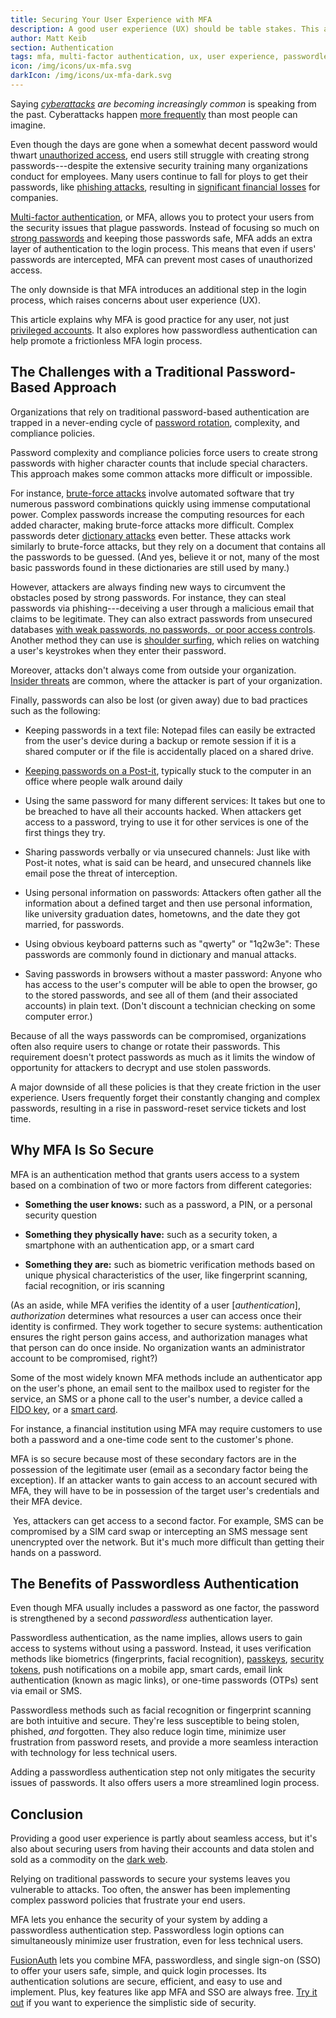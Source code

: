 ```yaml
---
title: Securing Your User Experience with MFA
description: A good user experience (UX) should be table stakes. This article delves into the decisions and processes you'll want to consider when adding multi-factor authentication (MFA) to your application.
author: Matt Keib
section: Authentication
tags: mfa, multi-factor authentication, ux, user experience, passwordless, ransomware, cyberattacks
icon: /img/icons/ux-mfa.svg
darkIcon: /img/icons/ux-mfa-dark.svg
---
```


Saying *[cyberattacks](https://www.ibm.com/topics/cyber-attack) are becoming increasingly common* is speaking from the past. Cyberattacks happen [more frequently](https://aag-it.com/the-latest-cyber-crime-statistics/#:~:text=The%20Cost%20of%20Cyber%20Crime,hour%20worldwide%20has%20also%20increased.) than most people can imagine.

Even though the days are gone when a somewhat decent password would thwart [unauthorized access](/blog/breached-password-detection), end users still struggle with creating strong passwords---despite the extensive security training many organizations conduct for employees. Many users continue to fall for ploys to get their passwords, like [phishing attacks](/articles/authentication/why-passwordless-authentication-matters), resulting in [significant financial losses](https://www.upguard.com/blog/cost-of-data-breach) for companies.

[Multi-factor authentication](/glossary/multi-factor-authentication), or MFA, allows you to protect your users from the security issues that plague passwords. Instead of focusing so much on [strong passwords](https://support.microsoft.com/en-us/windows/create-and-use-strong-passwords-c5cebb49-8c53-4f5e-2bc4-fe357ca048eb) and keeping those passwords safe, MFA adds an extra layer of authentication to the login process. This means that even if users' passwords are intercepted, MFA can prevent most cases of unauthorized access.

The only downside is that MFA introduces an additional step in the login process, which raises concerns about user experience (UX).

This article explains why MFA is good practice for any user, not just [privileged accounts](<https://www.beyondtrust.com/resources/glossary/privileged-accounts>). It also explores how passwordless authentication can help promote a frictionless MFA login process.

## The Challenges with a Traditional Password-Based Approach

Organizations that rely on traditional password-based authentication are trapped in a never-ending cycle of [password rotation](<https://www.strongdm.com/what-is/password-rotation>), complexity, and compliance policies.

Password complexity and compliance policies force users to create strong passwords with higher character counts that include special characters. This approach makes some common attacks more difficult or impossible.

For instance, [brute-force attacks](<https://www.fortinet.com/resources/cyberglossary/brute-force-attack>) involve automated software that try numerous password combinations quickly using immense computational power. Complex passwords increase the computing resources for each added character, making brute-force attacks more difficult. Complex passwords deter [dictionary attacks](<https://en.wikipedia.org/wiki/Dictionary_attack>) even better. These attacks work similarly to brute-force attacks, but they rely on a document that contains all the passwords to be guessed. (And yes, believe it or not, many of the most basic passwords found in these dictionaries are still used by many.)

However, attackers are always finding new ways to circumvent the obstacles posed by strong passwords. For instance, they can steal passwords via phishing---deceiving a user through a malicious email that claims to be legitimate. They can also extract passwords from unsecured databases [with weak passwords, no passwords,  or poor access controls](https://www.buchanan.com/database-security-risks-and-threats/#:~:text=happen%20due%20to-,weak%20passwords,-%2C%20poor%20access%20controls). Another method they can use is [shoulder surfing](https://en.wikipedia.org/wiki/Shoulder_surfing_(computer_security)), which relies on watching a user's keystrokes when they enter their password.

Moreover, attacks don't always come from outside your organization. [Insider threats](<https://www.ibm.com/topics/insider-threats>) are common, where the attacker is part of your organization.

Finally, passwords can also be lost (or given away) due to bad practices such as the following:

- Keeping passwords in a text file: Notepad files can easily be extracted from the user's device during a backup or remote session if it is a shared computer or if the file is accidentally placed on a shared drive.

- [Keeping passwords on a Post-it]([https://www.google.com/url?q=https://www.businessinsider.com/hawaii-emergency-agency-password-discovered-in-photo-sparks-security-criticism-2018-1&sa=D&source=docs&ust=1707378319264413&usg=AOvVaw2_KjDx6eR3EOzu1d0EkdEI](https://www.businessinsider.com/hawaii-emergency-agency-password-discovered-in-photo-sparks-security-criticism-2018-1)), typically stuck to the computer in an office where people walk around daily

- Using the same password for many different services: It takes but one to be breached to have all their accounts hacked. When attackers get access to a password, trying to use it for other services is one of the first things they try.

- Sharing passwords verbally or via unsecured channels: Just like with Post-it notes, what is said can be heard, and unsecured channels like email pose the threat of interception.

- Using personal information on passwords: Attackers often gather all the information about a defined target and then use personal information, like university graduation dates, hometowns, and the date they got married, for passwords.

- Using obvious keyboard patterns such as "qwerty" or "1q2w3e": These passwords are commonly found in dictionary and manual attacks.

- Saving passwords in browsers without a master password: Anyone who has access to the user's computer will be able to open the browser, go to the stored passwords, and see all of them (and their associated accounts) in plain text. (Don't discount a technician checking on some computer error.)

Because of all the ways passwords can be compromised, organizations often also require users to change or rotate their passwords. This requirement doesn't protect passwords as much as it limits the window of opportunity for attackers to decrypt and use stolen passwords.

A major downside of all these policies is that they create friction in the user experience. Users frequently forget their constantly changing and complex passwords, resulting in a rise in password-reset service tickets and lost time.

## Why MFA Is So Secure

MFA is an authentication method that grants users access to a system based on a combination of two or more factors from different categories:

- **Something the user knows:** such as a password, a PIN, or a personal security question

- **Something they physically have:** such as a security token, a smartphone with an authentication app, or a smart card

- **Something they are:** such as biometric verification methods based on unique physical characteristics of the user, like fingerprint scanning, facial recognition, or iris scanning

(As an aside, while MFA verifies the identity of a user [*authentication*], *authorization* determines what resources a user can access once their identity is confirmed. They work together to secure systems: authentication ensures the right person gains access, and authorization manages what that person can do once inside. No organization wants an administrator account to be compromised, right?)

Some of the most widely known MFA methods include an authenticator app on the user's phone, an email sent to the mailbox used to register for the service, an SMS or a phone call to the user's number, a device called a [FIDO key](https://www.onespan.com/topics/fido-fast-identity-online), or a [smart card](https://en.wikipedia.org/wiki/Smart_card).

For instance, a financial institution using MFA may require customers to use both a password and a one-time code sent to the customer's phone.

MFA is so secure because most of these secondary factors are in the possession of the legitimate user (email as a secondary factor being the exception). If an attacker wants to gain access to an account secured with MFA, they will have to be in possession of the target user's credentials and their MFA device.

 Yes, attackers can get access to a second factor. For example, SMS can be compromised by a SIM card swap or intercepting an SMS message sent unencrypted over the network. But it's much more difficult than getting their hands on a password.

## The Benefits of Passwordless Authentication

Even though MFA usually includes a password as one factor, the password is strengthened by a second *passwordless* authentication layer.

Passwordless authentication, as the name implies, allows users to gain access to systems without using a password. Instead, it uses verification methods like biometrics (fingerprints, facial recognition), [passkeys](<https://blog.google/inside-google/googlers/ask-a-techspert/how-passkeys-work/>), [security tokens](https://en.wikipedia.org/wiki/Security_token), push notifications on a mobile app, smart cards, email link authentication (known as magic links), or one-time passwords (OTPs) sent via email or SMS.

Passwordless methods such as facial recognition or fingerprint scanning are both intuitive and secure. They're less susceptible to being stolen, phished, *and* forgotten. They also reduce login time, minimize user frustration from password resets, and provide a more seamless interaction with technology for less technical users.

Adding a passwordless authentication step not only mitigates the security issues of passwords. It also offers users a more streamlined login process.

## Conclusion

Providing a good user experience is partly about seamless access, but it's also about securing users from having their accounts and data stolen and sold as a commodity on the [dark web](<https://en.wikipedia.org/wiki/Dark_web>).

Relying on traditional passwords to secure your systems leaves you vulnerable to attacks. Too often, the answer has been implementing complex password policies that frustrate your end users.

MFA lets you enhance the security of your system by adding a passwordless authentication step. Passwordless login options can simultaneously minimize user frustration, even for less technical users.

[FusionAuth](/) lets you combine MFA, passwordless, and single sign-on (SSO) to offer your users safe, simple, and quick login processes. Its authentication solutions are secure, efficient, and easy to use and implement. Plus, key features like app MFA and SSO are always free. [Try it out](/download) if you want to experience the simplistic side of security.
